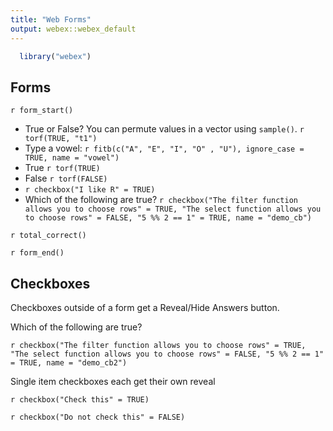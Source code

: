 ```yaml
---
title: "Web Forms"
output: webex::webex_default
---
```


```r
  library("webex")
```



## Forms

`r form_start()`

- True or False? You can permute values in a vector using `sample()`. `r torf(TRUE, "t1")`
- Type a vowel: `r fitb(c("A", "E", "I", "O" , "U"), ignore_case = TRUE, name = "vowel")`
- True  `r torf(TRUE)`
- False `r torf(FALSE)`
- `r checkbox("I like R" = TRUE)`
- Which of the following are true? `r checkbox("The filter function allows you to choose rows" = TRUE, "The select function allows you to choose rows" = FALSE, "5 %% 2 == 1" = TRUE, name = "demo_cb")`

`r total_correct()`

`r form_end()`


## Checkboxes

Checkboxes outside of a form get a Reveal/Hide Answers button.

Which of the following are true?

`r checkbox("The filter function allows you to choose rows" = TRUE, "The select function allows you to choose rows" = FALSE, "5 %% 2 == 1" = TRUE, name = "demo_cb2")`

Single item checkboxes each get their own reveal

`r checkbox("Check this" = TRUE)`

`r checkbox("Do not check this" = FALSE)`


